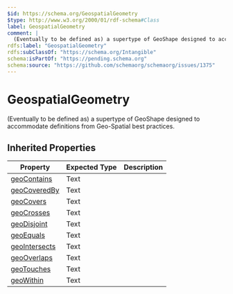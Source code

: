 ```yaml
---
$id: https://schema.org/GeospatialGeometry
$type: http://www.w3.org/2000/01/rdf-schema#Class
label: GeospatialGeometry
comment: |
  (Eventually to be defined as) a supertype of GeoShape designed to accommodate definitions from Geo-Spatial best practices.
rdfs:label: "GeospatialGeometry"
rdfs:subClassOf: "https://schema.org/Intangible"
schema:isPartOf: "https://pending.schema.org"
schema:source: "https://github.com/schemaorg/schemaorg/issues/1375"
---
```


# GeospatialGeometry

(Eventually to be defined as) a supertype of GeoShape designed to accommodate definitions from Geo-Spatial best practices.

## Inherited Properties

| Property | Expected Type | Description |
| --- | --- | --- |
| [geoContains](https://schema.org/geoContains) | Text |  |
| [geoCoveredBy](https://schema.org/geoCoveredBy) | Text |  |
| [geoCovers](https://schema.org/geoCovers) | Text |  |
| [geoCrosses](https://schema.org/geoCrosses) | Text |  |
| [geoDisjoint](https://schema.org/geoDisjoint) | Text |  |
| [geoEquals](https://schema.org/geoEquals) | Text |  |
| [geoIntersects](https://schema.org/geoIntersects) | Text |  |
| [geoOverlaps](https://schema.org/geoOverlaps) | Text |  |
| [geoTouches](https://schema.org/geoTouches) | Text |  |
| [geoWithin](https://schema.org/geoWithin) | Text |  |
